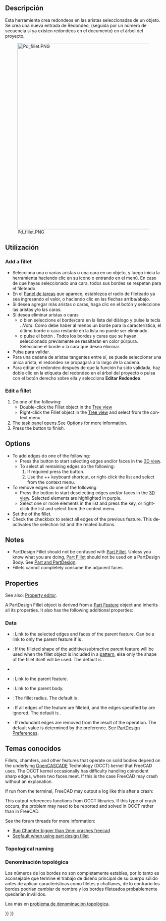 <languages/>

<div class="mw-translate-fuzzy">
{{Docnav/es
|[[PartDesign_MultiTransform/es|Crear MultiTransformación]]
|[[PartDesign Chamfer/es|Chaflán]]
|[[PartDesign_Workbench/es|DiseñoPieza]]
|IconL=PartDesign_MultiTransform.svg
|IconC=Workbench_PartDesign.svg
|IconR=PartDesign_Chamfer.svg
}}
</div>

<div class="mw-translate-fuzzy">
{{GuiCommand/es
|Name=PartDesign Fillet
|Name/es=DiseñoPiezas Redondeo
|Workbenches=[[PartDesign Workbench/es|DiseñoPiezas]]
|MenuLocation=DiseñoPiezas → Redondeo
|SeeAlso=[[PartDesign_Chamfer|Chaflán]],[[Part Fillet/es|Piezas Redondeo]]
}}
</div>

<span id="Description"></span>
== Descripción ==

<div class="mw-translate-fuzzy">
Esta herramienta crea redondeos en las aristas seleccionadas de un objeto. Se crea una nueva entrada de Redondeo, (seguida por un número de secuencia si ya existen redondeos en el documento) en el árbol del proyecto.
</div>

[[Image:Pd_fillet.PNG|600px]]
<div lang="en" dir="ltr" class="mw-content-ltr">
{{Caption|Cube with fillets on all edges}}
</div>

<span id="Usage"></span>
== Utilización ==

<div lang="en" dir="ltr" class="mw-content-ltr">
=== Add a fillet ===
</div>

<div class="mw-translate-fuzzy">
* Selecciona una o varias aristas o una cara en un objeto, y luego inicia la herramienta haciendo clic en su icono o entrando en el menú. En caso de que hayas seleccionado una cara, todos sus bordes se respetan para el fileteado.
* En el [[Task_panel/es|Panel de tareas]] que aparece, establezca el radio de fileteado ya sea ingresando el valor, o haciendo clic en las flechas arriba/abajo.
* Si desea agregar más aristas o caras, haga clic en el botón {{Button|Agregar}} y seleccione las aristas y/o las caras.
* Si desea eliminar aristas o caras
** o bien seleccione el borde/cara en la lista del diálogo y pulse la tecla {{KEY|DEL}}. ''Nota'': Como debe haber al menos un borde para la característica, el último borde o cara restante en la lista no puede ser eliminado.
** o pulse el botón {{Button|Eliminar}}. Todos los bordes y caras que se hayan seleccionado previamente se resaltarán en color púrpura. Seleccione el borde o la cara que desea eliminar.
* Pulsa {{Button|OK}} para validar.
* Para una cadena de aristas tangentes entre sí, se puede seleccionar una única arista; el redondeo se propagará a lo largo de la cadena. 
* Para editar el redondeo después de que la función ha sido validada, haz doble clic en la etiqueta del redondeo en el árbol del proyecto o pulsa con el botón derecho sobre ella y selecciona '''Editar Redondeo'''.
</div>

<div lang="en" dir="ltr" class="mw-content-ltr">
=== Edit a fillet ===
</div>

<div lang="en" dir="ltr" class="mw-content-ltr">
# Do one of the following:
#* Double-click the Fillet object in the [[Tree_view|Tree view]]
#* Right-click the Fillet object in the [[Tree_view|Tree view]] and select {{MenuCommand|Edit Fillet}} from the context menu.
# The {{MenuCommand|Fillet parameters}} [[Task_panel|task panel]] opens.See [[#Options|Options]] for more information.
# Press the {{Button|OK}} button to finish.
</div>

<div lang="en" dir="ltr" class="mw-content-ltr">
==Options==
</div>

<div lang="en" dir="ltr" class="mw-content-ltr">
* To add edges do one of the following:
** Press the {{Button|Add}} button to start selecting edges and/or faces in the [[3D_view|3D view]].
** To select all remaining edges do the following:
**# If required press the {{Button|Add}} button.
**# Use the {{KEY|Ctrl}}+{{KEY|Shift}}+{{KEY|A}} keyboard shortcut, or right-click the list and select {{MenuCommand|Add all edges}} from the context menu.
* To remove edges do one of the following:
** Press the {{Button|Remove}} button to start deselecting edges and/or faces in the [[3D_view|3D view]]. Selected elements are highlighted in purple.
** Select one or more elements in the list and press the {{KEY|Del}} key, or right-click the list and select {{MenuCommand|Remove}} from the context menu.
* Set the {{MenuCommand|Radius}} of the fillet.
* Check the {{MenuCommand|Use all edges}} checkbox to select all edges of the previous feature. This deactivates the selection list and the related buttons.
</div>

<div lang="en" dir="ltr" class="mw-content-ltr">
== Notes ==
</div>

<div lang="en" dir="ltr" class="mw-content-ltr">
* PartDesign Fillet should not be confused with [[Part_Fillet|Part Fillet]]. Unless you know what you are doing, [[Part_Fillet|Part Fillet]] should not be used on a PartDesign Body. See [[Part_and_PartDesign|Part and PartDesign]].
* Fillets cannot completely consume the adjacent faces.
</div>

<div lang="en" dir="ltr" class="mw-content-ltr">
==Properties==
</div>

<div lang="en" dir="ltr" class="mw-content-ltr">
See also: [[Property_editor|Property editor]].
</div>

<div lang="en" dir="ltr" class="mw-content-ltr">
A PartDesign Fillet object is derived from a [[Part_Feature|Part Feature]] object and inherits all its properties. It also has the following additional properties:
</div>

<div lang="en" dir="ltr" class="mw-content-ltr">
===Data===
</div>

<div lang="en" dir="ltr" class="mw-content-ltr">
{{Properties_Title|Base}}
</div>

<div lang="en" dir="ltr" class="mw-content-ltr">
* {{PropertyData|Base|LinkSub}}: Link to the selected edges and faces of the parent feature. Can be a link to only the parent feature if {{PropertyData|Use All Edges}} is {{TRUE}}.
* {{PropertyData|Support Transform|Bool}}: If {{TRUE}} the filleted shape of the additive/subtractive parent feature will be used when the fillet object is included in a [[PartDesign_Workbench#Transformation_tools|pattern]], else only the shape of the fillet itself will be used. The default is {{FALSE}}.
* {{PropertyData|Add Sub Shape|PartShape|hidden}}
* {{PropertyData|Base Feature|Link|hidden}}: Link to the parent feature.
* {{PropertyData|_ Body|LinkHidden|hidden}}: Link to the parent body.
</div>

<div lang="en" dir="ltr" class="mw-content-ltr">
{{Properties_Title|Fillet}}
</div>

<div lang="en" dir="ltr" class="mw-content-ltr">
* {{PropertyData|Radius|QuantityConstraint}}: The fillet radius. The default is {{value|1 mm}}.
* {{PropertyData|Use All Edges|Bool}}: If {{TRUE}} all edges of the feature are filleted, and the edges specified by {{PropertyData|Base}} are ignored. The default is {{FALSE}}.
</div>

<div lang="en" dir="ltr" class="mw-content-ltr">
{{Properties_Title|Part Design}}
</div>

<div lang="en" dir="ltr" class="mw-content-ltr">
* {{PropertyData|Refine|Bool}}: If {{TRUE}} redundant edges are removed from the result of the operation. The default value is determined by the {{MenuCommand|Automatically refine model after sketch-based operation}} preference. See [[PartDesign_Preferences#General|PartDesign Preferences]].
</div>

<span id="Known_issues"></span>
<div class="mw-translate-fuzzy">
== Temas conocidos ==
</div>

<div lang="en" dir="ltr" class="mw-content-ltr">
Fillets, chamfers, and other features that operate on solid bodies depend on the underlying [[OpenCASCADE|OpenCASCADE]] Technology (OCCT) kernel that FreeCAD uses. The OCCT kernel occasionally has difficulty handling coincident sharp edges, where two faces meet. If this is the case FreeCAD may crash without an explanation.
</div>

<div lang="en" dir="ltr" class="mw-content-ltr">
If run from the terminal, FreeCAD may output a log like this after a crash:
</div>

{{code|lang=text|code=
#1  0x7fff63d660ba in BRep_Tool::Curve(TopoDS_Edge const&, TopLoc_Location&, double&, double&) from /usr/lib/x86_64-linux-gnu/libTKBRep.so.7+0x2a
#2  0x7fff63d69546 in BRep_Tool::Curve(TopoDS_Edge const&, double&, double&) from /usr/lib/x86_64-linux-gnu/libTKBRep.so.7+0x46
#3  0x7fff71f4fef5 in ChFi3d_Builder::PerformIntersectionAtEnd(int) from /usr/lib/x86_64-linux-gnu/libTKFillet.so.7+0x3b05
#4  0x7fff71f58307 in ChFi3d_Builder::PerformOneCorner(int, bool) from /usr/lib/x86_64-linux-gnu/libTKFillet.so.7+0x1097
#5  0x7fff71ef6218 in ChFi3d_Builder::PerformFilletOnVertex(int) from /usr/lib/x86_64-linux-gnu/libTKFillet.so.7+0x4e8
#6  0x7fff71ef71d1 in ChFi3d_Builder::Compute() from /usr/lib/x86_64-linux-gnu/libTKFillet.so.7+0xe31
#7  0x7fff720ad7c3 in BRepFilletAPI_MakeChamfer::Build() from /usr/lib/x86_64-linux-gnu/libTKFillet.so.7+0x33
#8  0x7fff723be48e in PartDesign::Chamfer::execute() from /usr/lib/freecad-daily/lib/_PartDesign.so+0x60e
...
}}

<div lang="en" dir="ltr" class="mw-content-ltr">
This output references functions from OCCT libraries. If this type of crash occurs, the problem may need to be reported and solved in OCCT rather than in FreeCAD.
</div>

<div lang="en" dir="ltr" class="mw-content-ltr">
See the forum threads for more information:
*[https://forum.freecad.org/viewtopic.php?p=263818#p263818 Bug Chamfer bigger than 2mm crashes freecad]
*[https://forum.freecad.org/viewtopic.php?p=264827#p264827 Segfault when using part design fillet]
</div>

<div lang="en" dir="ltr" class="mw-content-ltr">
=== Topological naming ===
</div> 

<div class="mw-translate-fuzzy">
=== Denominación topológica ===
Los números de los bordes no son completamente estables, por lo tanto es aconsejable que termine el trabajo de diseño principal de su cuerpo sólido antes de aplicar características como filetes y chaflanes, de lo contrario los bordes podrían cambiar de nombre y los bordes fileteados probablemente quedarían inválidos.
</div>

<div class="mw-translate-fuzzy">
Lea más en [[topological naming problem/es|problema de denominación topológica]].
</div>


<div class="mw-translate-fuzzy">
{{Docnav/es
|[[PartDesign_MultiTransform/es|Crear MultiTransformación]]
|[[PartDesign Chamfer/es|Chaflán]]
|[[PartDesign_Workbench/es|DiseñoPieza]]
|IconL=PartDesign_MultiTransform.svg
|IconC=Workbench_PartDesign.svg
|IconR=PartDesign_Chamfer.svg
}}
</div>

{{PartDesign Tools navi{{#translation:}}}}
{{Userdocnavi{{#translation:}}}}